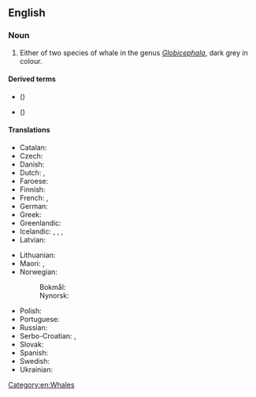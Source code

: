 ==English==
{{wikipedia|Pilot Whale}}

===Noun===
{{en-noun}}

# Either of two species of whale in the genus ''[[Globicephala]]'', dark grey in colour.
#: {{synonyms|en|blackfish|caaing whale|social whale}}

====Derived terms====
* {{vern|long-finned pilot whale}} ({{taxlink|Globicephala melas|species|ver=181111}})
* {{vern|short-finned pilot whale}} ({{taxlink|Globicephala macrorhynchus|species|ver=181111}})

====Translations====
{{trans-top|either of two species of whale}}
* Catalan: {{t+|ca|cap d'olla negre|m}}
* Czech: {{t|cs|kulohlavec|m}}
* Danish: {{t+|da|grindehval|c}}
* Dutch: {{t+|nl|griend|m}}, {{t+|nl|grindewal|m}}
* Faroese: {{t|fo|grindahvalur}}
* Finnish: {{t|fi|pallopäävalas}}
* French: {{t+|fr|baleine-pilote|f}}, {{t+|fr|globicéphale}}
* German: {{t+|de|Grindwal|m}}
* Greek: {{t|el|μαυροδέλφινο|n}}
* Greenlandic: {{t|kl|niisarnaq}}
* Icelandic: {{t+|is|marsvín|n}}, {{t+|is|grindhvalur|m}}, {{t+|is|grind|f}},
* Latvian: {{t|lv|grinda|f}}
{{trans-mid}}
* Lithuanian: {{t|lt|grinda|f}}
* Maori: {{t|mi|upokohue}}, {{t|mi|tukuperu}}
* Norwegian:
*: Bokmål: {{t|nb|grindhval|m}}
*: Nynorsk: {{t|nn|grindkval|m}}
* Polish: {{t|pl|grindwal|m}}
* Portuguese: {{t+|pt|baleia-piloto|f}}
* Russian: {{t+|ru|гри́нда|f}}
* Serbo-Croatian: {{t|sh|гринд|sc=Cyrl}}, {{t|sh|grind}}
* Slovak: {{t|sk|grinda|f}}
* Spanish: {{t+|es|calderón|m}}
* Swedish: {{t+|sv|grindval|c}}
* Ukrainian: {{t|uk|гри́нда|f}}
{{trans-bottom}}

[[Category:en:Whales]]